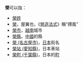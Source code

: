 '''榮'''可以指：
* [[榮姓|榮姓]]
* [[博風板|榮]]，屋翼也，《[[營造法式|營造法式]]》稱“搏風”
* [[榮市|榮市]]，[[越南|越南]]城市
* [[榮縣|榮縣]]，[[中國|中國]]的縣
* [[榮_(名古屋市)|榮 (名古屋市)]]，[[日本|日本]]街名
* [[榮站_(愛知縣)|榮站 (愛知縣)]]，日本車站
* [[榮町_(千葉縣)|榮町 (千葉縣)]]，日本的[[町|町]]

{{disambig|Cat=一字消歧义|}}